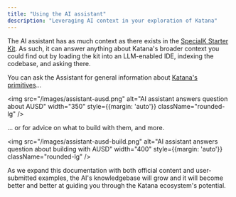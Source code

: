 ```yaml
---
title: "Using the AI assistant"
description: "Leveraging AI context in your exploration of Katana"
---
```


The AI assistant has as much context as there exists in the
[SpecialK Starter Kit](/quickstart). As such, it can answer anything about
Katana's broader context you could find out by loading the kit into an
LLM-enabled IDE, indexing the codebase, and asking there.

You can ask the Assistant for general information about
[Katana's primitives](/katana-primitives)...

<img 
  src="/images/assistant-ausd.png" 
  alt="AI assistant answers question about AUSD"
  width="350"
  style={{margin: 'auto'}}
  className="rounded-lg"
/>

... or for advice on what to build with them, and more.

<img 
  src="/images/assistant-ausd-build.png" 
  alt="AI assistant answers question about building with AUSD"
  width="400"
  style={{margin: 'auto'}}
  className="rounded-lg"
/>

As we expand this documentation with both official content and user-submitted
examples, the AI's knowledgebase will grow and it will become better and better
at guiding you through the Katana ecosystem's potential.